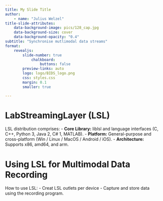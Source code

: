 ```yaml
---
title: My Slide Title
author:
    - name: "Julius Welzel"
title-slide-attributes:
    data-background-image: pics/128_cap.jpg
    data-background-size: cover
    data-background-opacity: "0.4"
subtitle: "Synchronise mutlimodal data streams"
format: 
    revealjs: 
        slide-number: true
            chalkboard:
                buttons: false
        preview-links: auto
        logo: logo/BIDS_logo.png
        css: styles.css
        margin: 0.1
        smaller: true

---
```


# LabStreamingLayer (LSL)

LSL distribution comprises:
    - **Core Library:** liblsl and language interfaces (C, C++, Python 3, Java 2, C# 1, MATLAB).
    - **Platform:** General-purpose and cross-platform (Win / Linux / MacOS / Android / iOS).
    - **Architecture:** Supports x86, amd64, and arm.

# Using LSL for Multimodal Data Recording

How to use LSL:
    - Creat LSL outlets per device
    - Capture and store data using the recording program.
    